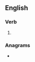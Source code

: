 ==English==

===Verb===
{{head|en|verb form}}

# {{past participle of|en|go to the dogs|nocat=1}}

===Anagrams===
* {{anagrams|en|a=deegghnooostt|get the goods on}}